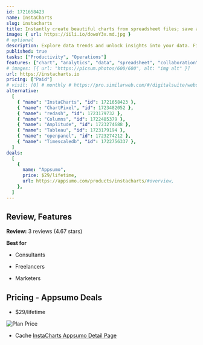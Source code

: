 ```yaml
---
id: 1721658423
name: InstaCharts
slug: instacharts
title: Instantly create beautiful charts from spreadsheet files; save and share interactive charts online
image: { url: https://iili.io/dowoY3x.md.jpg }
# optional
description: Explore data trends and unlock insights into your data. Find data trends quickly and share
published: true
tasks: ["Productivity", "Operations"]
features: ["chart", "analytics", "data", "spreadsheet", "collaboration"]
# images: [{ url: "https://picsum.photos/600/600", alt: "img alt" }]
url: https://instacharts.io
pricing: ["Paid"]
# visit: [0] # monthly # https://pro.similarweb.com/#/digitalsuite/websiteanalysis/home
alternative:
  [
    { "name": "InstaCharts", "id": 1721658423 },
    { "name": "ChartPixel", "id": 1723482052 },
    { "name": "redash", "id": 1723179732 },
    { "name": "Columns", "id": 1722485379 },
    { "name": "Amplitude", "id": 1723274688 },
    { "name": "Tableau", "id": 1723179194 },
    { "name": "openpanel", "id": 1723274212 },
    { "name": "Timescaledb", "id": 1722756337 },
  ]
deals:
  [
    {
      name: "Appsumo",
      price: $29/lifetime,
      url: https://appsumo.com/products/instacharts/#overview,
    },
  ]
---
```


## Review, Features

**Review:** 3 reviews (4.67 stars)

**Best for**

- Consultants

- Freelancers

- Marketers

## Pricing - Appsumo Deals

- $29/lifetime

<Img src="https://iili.io/doefyGa.png" alt="Plan Price" />

- Cache [InstaCharts Appsumo Detail Page](https://iili.io/doeqCnn.png)
